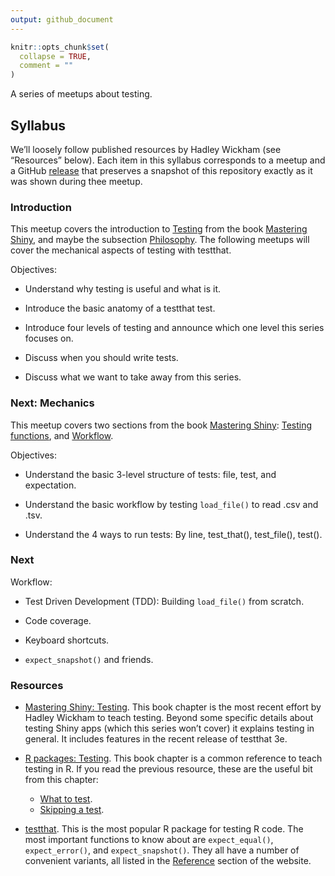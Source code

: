 ```yaml
---
output: github_document
---
```


<!-- README.md is generated from README.Rmd. Please edit that file -->

```r
knitr::opts_chunk$set(
  collapse = TRUE,
  comment = ""
)
```

A series of meetups about testing.

## Syllabus

We'll loosely follow published resources by
Hadley Wickham (see "Resources" below). Each item
in this syllabus corresponds to a meetup and a GitHub
[release](https://github.com/2DegreesInvesting/ds.testing/releases)
that preserves a snapshot of this repository exactly as it was shown
during thee meetup.

### Introduction

This meetup covers the introduction to
[Testing](https://mastering-shiny.org/scaling-testing.html#scaling-testing)
from the book [Mastering
Shiny](https://mastering-shiny.org), and maybe the subsection
[Philosophy](https://mastering-shiny.org/scaling-testing.html#philosophy).
The following meetups will cover the mechanical aspects of testing
with testthat.

Objectives:

* Understand why testing is useful and what is it.

* Introduce the basic anatomy of a testthat test.

* Introduce four levels of testing and announce which one level this series
focuses on.

* Discuss when you should write tests.

* Discuss what we want to take away from this series.

### Next: Mechanics

This meetup covers two sections from the book [Mastering
Shiny](https://mastering-shiny.org): [Testing
functions](https://mastering-shiny.org/scaling-testing.html#testing-functions),
and [Workflow](https://mastering-shiny.org/scaling-testing.html#workflow-1).

Objectives:

* Understand the basic 3-level structure of tests: file, test, and expectation.

* Understand the basic workflow by testing `load_file()` to read .csv and .tsv.

* Understand the 4 ways to run tests: By line, test_that(), test_file(), test().

### Next

Workflow:

* Test Driven Development (TDD): Building `load_file()` from scratch.

* Code coverage.

* Keyboard shortcuts.

* `expect_snapshot()` and friends.

### Resources

* [Mastering Shiny:
Testing](htps://mastering-shiny.org/scaling-testing.html). This
book chapter is the most recent effort by Hadley Wickham to teach
testing. Beyond some specific details about testing Shiny apps (which
this series won't cover) it explains testing in general. It includes
features in the recent release of testthat 3e.

* [R packages: Testing](https://r-pkgs.org/tests.html). This book chapter
is a common reference to teach testing in R. If you read the previous
resource, these are the useful bit from this chapter:

    * [What to test](https://r-pkgs.org/tests.html#what-to-test).
    * [Skipping a test](https://r-pkgs.org/tests.html#skipping-a-test).

* [testthat](https://testthat.r-lib.org/index.html). This is
the most popular R package for testing R code. The most important
functions to know about are `expect_equal()`, `expect_error()`, and
`expect_snapshot()`. They all have a number of convenient variants, all
listed in the [Reference](https://testthat.r-lib.org/reference/index.html)
section of the website.
